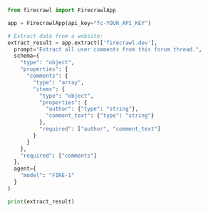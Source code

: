 ```python Python
from firecrawl import FirecrawlApp

app = FirecrawlApp(api_key="fc-YOUR_API_KEY")

# Extract data from a website:
extract_result = app.extract(['firecrawl.dev'],
  prompt="Extract all user comments from this forum thread.",
  schema={
    "type": "object",
    "properties": {
      "comments": {
        "type": "array",
        "items": {
          "type": "object",
          "properties": {
            "author": {"type": "string"},
            "comment_text": {"type": "string"}
          },
          "required": ["author", "comment_text"]
        }
      }
    },
    "required": ["comments"]
  },
  agent={
    "model": "FIRE-1"
  }
)

print(extract_result)
```